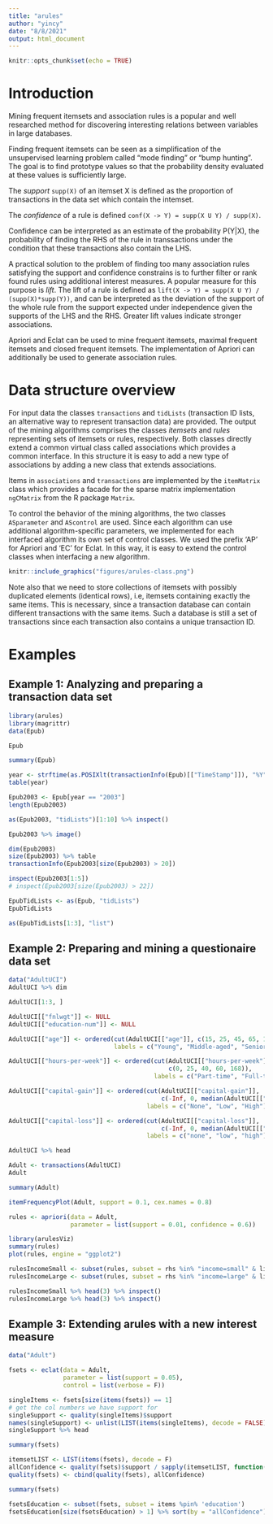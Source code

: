 ```yaml
---
title: "arules"
author: "yincy"
date: "8/8/2021"
output: html_document
---
```


```r
knitr::opts_chunk$set(echo = TRUE)
```

# Introduction
Mining frequent itemsets and association rules is a popular and well researched method for discovering interesting relations between variables in large databases. 

Finding frequent itemsets can be seen as a simplification of the unsupervised learning problem called "mode finding" or "bump hunting". The goal is to find prototype values so that the probability density evaluated at these values is sufficiently large.  

The *support* `supp(X)` of an itemset X is defined as the proportion of transactions in the data set which contain the intemset.   

The *confidence* of a rule is defined `conf(X -> Y) = supp(X U Y) / supp(X)`.  

Confidence can be interpreted as an estimate of the probability P(Y|X), the probability of finding the RHS of the rule in transsactions under the condition that these transactions also contain the LHS.  

A practical solution to the problem of finding too many association rules satisfying the support and confidence constrains is to further filter or rank found rules using additional interest measures. A popular measure for this purpose is *lift*. The lift of a rule is defined as `lift(X -> Y) = supp(X U Y) / (supp(X)*supp(Y))`, and can be interpreted as the deviation of the support of the whole rule from the support expected under independence given the supports of the LHS and the RHS. Greater lift values indicate stronger associations.  

Apriori and Eclat can be used to mine frequent itemsets, maximal frequent itemsets and closed frequent itemsets. The implementation of Apriori can additionally be used to generate association rules.  


# Data structure overview
For input data the classes `transactions` and `tidLists` (transaction ID lists, an alternative way to represent transaction data) are provided. The output of the mining algorithms comprises the classes *itemsets* and *rules* representing sets of itemsets or rules, respectively. Both classes directly extend a common virtual class called associations which provides a common interface. In this structure it is easy to add a new type of associations by adding a new class that extends associations.  

Items in `associations` and `transactions` are implemented by the `itemMatrix` class which provides a facade for the sparse matrix implementation `ngCMatrix` from the R package `Matrix`.  

To control the behavior of the mining algorithms, the two classes `ASparameter` and `AScontrol` are used. Since each algorithm can use additional algorithm-specific parameters, we implemented for each interfaced algorithm its own set of control classes. We used the prefix ‘AP’ for Apriori and ‘EC’ for Eclat. In this way, it is easy to extend the control classes when interfacing a new algorithm.

```r
knitr::include_graphics("figures/arules-class.png")
```

Note also that we need to store collections of itemsets with possibly duplicated elements (identical rows), i.e, itemsets containing exactly the same items. This is necessary, since a transaction database can contain different transactions with the same items. Such a database is still a set of transactions since each transaction also contains a unique transaction ID.  


# Examples  
## Example 1: Analyzing and preparing a transaction data set
```r
library(arules)
library(magrittr)
data(Epub)

Epub
```

```r
summary(Epub)
```

```r
year <- strftime(as.POSIXlt(transactionInfo(Epub)[["TimeStamp"]]), "%Y")
table(year)
```

```r
Epub2003 <- Epub[year == "2003"]
length(Epub2003)

as(Epub2003, "tidLists")[1:10] %>% inspect()
```

```r
Epub2003 %>% image()
```

```r
dim(Epub2003)
size(Epub2003) %>% table
transactionInfo(Epub2003[size(Epub2003) > 20])
```

```r
inspect(Epub2003[1:5])
# inspect(Epub2003[size(Epub2003) > 22])
```


```r
EpubTidLists <- as(Epub, "tidLists")
EpubTidLists
```

```r
as(EpubTidLists[1:3], "list")
```


## Example 2: Preparing and mining a questionaire data set
```r
data("AdultUCI")
AdultUCI %>% dim

AdultUCI[1:3, ]
```

```r
AdultUCI[["fnlwgt"]] <- NULL
AdultUCI[["education-num"]] <- NULL

AdultUCI[["age"]] <- ordered(cut(AdultUCI[["age"]], c(15, 25, 45, 65, 100)), 
                             labels = c("Young", "Middle-aged", "Senior", "Old"))

AdultUCI[["hours-per-week"]] <- ordered(cut(AdultUCI[["hours-per-week"]], 
                                            c(0, 25, 40, 60, 168)), 
                                        labels = c("Part-time", "Full-time", "Over-time", "Workholic"))

AdultUCI[["capital-gain"]] <- ordered(cut(AdultUCI[["capital-gain"]], 
                                          c(-Inf, 0, median(AdultUCI[["capital-gain"]][AdultUCI[["capital-gain"]] > 0]), Inf)), 
                                      labels = c("None", "Low", "High"))

AdultUCI[["capital-loss"]] <- ordered(cut(AdultUCI[["capital-loss"]], 
                                          c(-Inf, 0, median(AdultUCI[["capital-loss"]][AdultUCI[["capital-loss"]] > 0]), Inf)), 
                                      labels = c("none", "low", "high"))

AdultUCI %>% head
```


```r
Adult <- transactions(AdultUCI)
Adult

summary(Adult)
```

```r
itemFrequencyPlot(Adult, support = 0.1, cex.names = 0.8)
```

```r
rules <- apriori(data = Adult, 
                 parameter = list(support = 0.01, confidence = 0.6))
```


```r
library(arulesViz)
summary(rules)
plot(rules, engine = "ggplot2")
```

```r
rulesIncomeSmall <- subset(rules, subset = rhs %in% "income=small" & lift > 1.2)
rulesIncomeLarge <- subset(rules, subset = rhs %in% "income=large" & lift > 1.2)

rulesIncomeSmall %>% head(3) %>% inspect()
rulesIncomeLarge %>% head(3) %>% inspect()
```

## Example 3: Extending arules with a new interest measure
```r
data("Adult")

fsets <- eclat(data = Adult, 
               parameter = list(support = 0.05), 
               control = list(verbose = F))
```

```r
singleItems <- fsets[size(items(fsets)) == 1]
# get the col numbers we have support for
singleSupport <- quality(singleItems)$support
names(singleSupport) <- unlist(LIST(items(singleItems), decode = FALSE))
singleSupport %>% head
```

```r
summary(fsets)
```

```r
itemsetLIST <- LIST(items(fsets), decode = F)
allConfidence <- quality(fsets)$support / sapply(itemsetLIST, function(x){max(singleSupport[as.character(x)])})
quality(fsets) <- cbind(quality(fsets), allConfidence)
```

```r
summary(fsets)
```

```r
fsetsEducation <- subset(fsets, subset = items %pin% 'education')
fsetsEducation[size(fsetsEducation) > 1] %>% sort(by = "allConfidence") %>% .[1:3] %>% inspect() 
```






